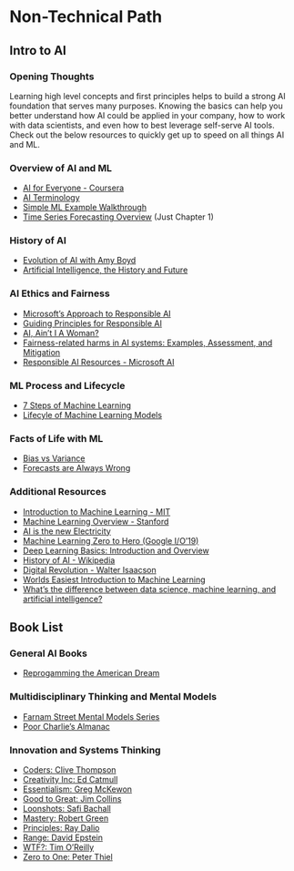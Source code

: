 # Non-Technical Path {#into-to-ai}

## Intro to AI

### Opening Thoughts

Learning high level concepts and first principles helps to build a strong AI foundation that serves many purposes. Knowing the basics can help you better understand how AI could be applied in your company, how to work with data scientists, and even how to best leverage self-serve AI tools. Check out the below resources to quickly get up to speed on all things AI and ML. 

### Overview of AI and ML

* [AI for Everyone - Coursera](https://www.coursera.org/learn/ai-for-everyone#syllabus)
* [AI Terminology](https://www.youtube.com/watch?v=YPD4k730BRQ&list=PLl2kx2ZZbFQT1ZCf8oTFogg8J80FJGse2&index=5)
* [Simple ML Example Walkthrough](https://www.youtube.com/watch?v=Gv9_4yMHFhI&list=PLblh5JKOoLUICTaGLRoHQDuF_7q2GfuJF&index=2)
* [Time Series Forecasting Overview](https://otexts.com/fpp3/intro.html) (Just Chapter 1)

### History of AI

* [Evolution of AI with Amy Boyd](https://runasradio.com/Shows/Show/739)
* [Artificial Intelligence, the History and Future](https://www.youtube.com/watch?v=8FHBh_OmdsM)

### AI Ethics and Fairness

* [Microsoft's Approach to Responsible AI](https://www.youtube.com/watch?v=dnC8-uUZXSc)
* [Guiding Principles for Responsible AI](https://docs.microsoft.com/en-us/learn/modules/responsible-ai-principles/?WT.mc_id=academic-15963-cxa)
* [AI, Ain't I A Woman?](https://www.youtube.com/watch?v=QxuyfWoVV98)
* [Fairness-related harms in AI systems: Examples, Assessment, and Mitigation](https://www.youtube.com/watch?v=1RptHwfkx_k)
* [Responsible AI Resources - Microsoft AI](https://www.microsoft.com/en-us/ai/responsible-ai-resources?activetab=pivot1:primaryr4&rtc=1)

### ML Process and Lifecycle

* [7 Steps of Machine Learning](https://www.youtube.com/watch?v=nKW8Ndu7Mjw)
* [Lifecyle of Machine Learning Models](https://www.oracle.com/a/ocom/docs/data-science-lifecycle-ebook.pdf)

### Facts of Life with ML

* [Bias vs Variance](https://www.youtube.com/watch?v=EuBBz3bI-aA)
* [Forecasts are Always Wrong](https://www2.monash.edu/impact/podcasts/thought-capital/forecasts-are-always-wrong-but-we-need-them-anyway/)

### Additional Resources

* [Introduction to Machine Learning - MIT](https://www.youtube.com/watch?v=h0e2HAPTGF4&t=855s)
* [Machine Learning Overview - Stanford](https://www.youtube.com/watch?v=jGwO_UgTS7I&t=2038s)
* [AI is the new Electricity](https://www.youtube.com/watch?v=21EiKfQYZXc)
* [Machine Learning Zero to Hero (Google I/O'19)](https://www.youtube.com/watch?v=VwVg9jCtqaU)
* [Deep Learning Basics: Introduction and Overview](https://www.youtube.com/watch?v=O5xeyoRL95U)
* [History of AI - Wikipedia]("https://en.wikipedia.org/wiki/History_of_artificial_intelligence")
* [Digital Revolution - Walter Isaacson](https://www.youtube.com/playlist?list=PLnJFOBz2SCeebYYbKETRjS_R2gSKpmdM0)
* [Worlds Easiest Introduction to Machine Learning](https://medium.com/@ageitgey/machine-learning-is-fun-80ea3ec3c471#.7iuqawmr5)
* [What's the difference between data science, machine learning, and artificial intelligence?](http://varianceexplained.org/r/ds-ml-ai/)

## Book List

### General AI Books

* [Reprogamming the American Dream](https://www.amazon.com/Reprogramming-American-Dream-America-Valley-Making-ebook/dp/B07V1W37XK/ref=sr_1_1?crid=2OAPWAOX7DY27&dchild=1&keywords=reprogramming+the+american+dream&qid=1632757570&s=books&sprefix=reprogammning+the+%2Caps%2C258&sr=1-1)

### Multidisciplinary Thinking and Mental Models

* [Farnam Street Mental Models Series](https://www.amazon.com/dp/B086DQQ278?binding=kindle_edition&qid=1632841888&sr=1-6&ref=dbs_dp_rwt_sb_tukn)
* [Poor Charlie's Almanac](https://www.amazon.com/Poor-Charlies-Almanack-Charles-Expanded/dp/1578645018/ref=sr_1_1?crid=1JML3Q3PTJA36&dchild=1&keywords=poor+charlie%27s+almanack&qid=1632841859&sprefix=poor+charlie%2Caps%2C232&sr=8-1)

### Innovation and Systems Thinking

* [Coders: Clive Thompson](https://www.amazon.com/Coders-Making-Tribe-Remaking-World-ebook/dp/B07DBRNN1Z/ref=sr_1_1?dchild=1&keywords=coders&qid=1632842213&sr=8-1)
* [Creativity Inc: Ed Catmull](https://www.amazon.com/Creativity-Inc-Overcoming-Unseen-Inspiration-ebook/dp/B00FUZQYBO/ref=sr_1_1?dchild=1&keywords=creativity+inc&qid=1632842231&sr=8-1)
* [Essentialism: Greg McKewon](https://www.amazon.com/Essentialism-Disciplined-Pursuit-Greg-McKeown-ebook/dp/B00G1J1D28/ref=sr_1_1?dchild=1&keywords=essentialism&qid=1632842246&sr=8-1)
* [Good to Great: Jim Collins](https://www.amazon.com/Good-Great-Some-Companies-Others-ebook/dp/B0058DRUV6/ref=sr_1_1?dchild=1&keywords=good+to+great&qid=1632842264&sr=8-1)
* [Loonshots: Safi Bachall](https://www.amazon.com/Loonshots-Nurture-Diseases-Transform-Industries-ebook/dp/B07D2BKVQR/ref=sr_1_1?dchild=1&keywords=loonshots&qid=1632842199&sr=8-1)
* [Mastery: Robert Green](https://www.amazon.com/Mastery-Robert-Greene-ebook/dp/B007V65PBK/ref=sr_1_1?dchild=1&keywords=mastery&qid=1632842281&sr=8-1)
* [Principles: Ray Dalio](https://www.amazon.com/Principles-Life-Work-Ray-Dalio-ebook/dp/B071CTK28D/ref=sr_1_1?dchild=1&keywords=principles&qid=1632842180&sr=8-1)
* [Range: David Epstein](https://www.amazon.com/Range-Generalists-Triumph-Specialized-World-ebook/dp/B07H1ZYWTM/ref=sr_1_1?dchild=1&keywords=range&qid=1632842291&sr=8-1)
* [WTF?: Tim O'Reilly](https://www.amazon.com/WTF-Whats-Future-Why-Its-ebook/dp/B01N34IDU6/ref=sr_1_16?dchild=1&keywords=wtf&qid=1632842301&sr=8-16)
* [Zero to One: Peter Thiel](https://www.amazon.com/Zero-One-Notes-Startups-Future-ebook/dp/B00J6YBOFQ/ref=sr_1_1?dchild=1&keywords=zero+to+one&qid=1632842160&sr=8-1)
